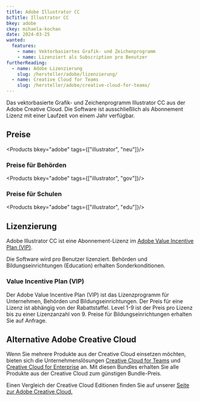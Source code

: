 ```yaml
---
title: Adobe Illustrator CC
bcTitle: Illustrator CC
bkey: adobe
ckey: mihaela-kochan
date: 2024-03-25
wanted:
  features:
    - name: Vektorbasiertes Grafik- und Zeichenprogramm
    - name: Lizenziert als Subscription pro Benutzer
furtherReading:
  - name: Adobe Lizenzierung
    slug: /hersteller/adobe/lizenzierung/
  - name: Creative Cloud for Teams
    slug: /hersteller/adobe/creative-cloud-for-teams/
---
```




<Intro>

Das vektorbasierte Grafik- und Zeichenprogramm Illustrator CC aus der Adobe Creative Cloud.
Die Software ist ausschließlich als Abonnement Lizenz mit einer Laufzeit von einem Jahr verfügbar.


</Intro>

<TOC />



## Preise

<Products bkey="adobe" tags={["illustrator", "neu"]}/>


### Preise für Behörden

<Products bkey="adobe" tags={["illustrator", "gov"]}/>


### Preise für Schulen

<Products bkey="adobe" tags={["illustrator", "edu"]}/>


## Lizenzierung

Adobe Illustrator CC ist eine Abonnement-Lizenz im [Adobe Value Incentive Plan (VIP)](/hersteller/adobe/lizenzierung/#adobe-value-incentive-plan-vip).

Die Software wird pro Benutzer lizenziert. Behörden und Bildungseinrichtungen (Education) erhalten Sonderkonditionen.

### Value Incentive Plan (VIP)

 Der Adobe Value Incentive Plan (VIP) ist das Lizenzprogramm für Unternehmen, Behörden und Bildungseinrichtungen. Der Preis für eine Lizenz ist abhängig von der Rabattstaffel. Level 1-9 ist der Preis pro Lizenz bis zu einer Lizenzanzahl von 9. Preise für Bildungseinrichtungen erhalten Sie auf Anfrage.


## Alternative Adobe Creative Cloud

Wenn Sie mehrere Produkte aus der Creative Cloud einsetzen möchten, bieten sich die Unternehmenslösungen [Creative Cloud for Teams](/hersteller/adobe/creative-cloud-for-teams/) und [Creative Cloud for Enterprise](/hersteller/adobe/creative-cloud-for-enterprise/) an.
Mit diesen Bundles erhalten Sie alle Produkte aus der Creative Cloud zum günstigen Bundle-Preis.

Einen Vergleich der Creative Cloud Editionen finden Sie auf unserer [Seite zur Adobe Creative Cloud.](/hersteller/adobe/creative-cloud-for-teams/)
